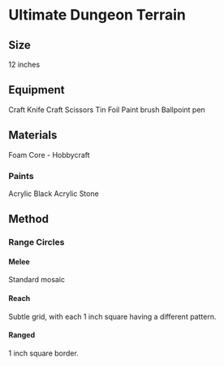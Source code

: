 # Ultimate Dungeon Terrain

## Size

12 inches

## Equipment

Craft Knife
Craft Scissors
Tin Foil
Paint brush
Ballpoint pen

## Materials

Foam Core - Hobbycraft

### Paints

Acrylic Black
Acrylic Stone

## Method

### Range Circles

#### Melee

Standard mosaic

#### Reach

Subtle grid, with each 1 inch square having a different pattern.

#### Ranged

1 inch square border.
